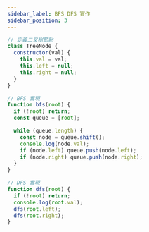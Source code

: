 ```yaml
---
sidebar_label: BFS DFS 實作
sidebar_position: 3
---
```


```jsx
// 定義二叉樹節點
class TreeNode {
  constructor(val) {
    this.val = val;
    this.left = null;
    this.right = null;
  }
}

// BFS 實現
function bfs(root) {
  if (!root) return;
  const queue = [root];

  while (queue.length) {
    const node = queue.shift();
    console.log(node.val);
    if (node.left) queue.push(node.left);
    if (node.right) queue.push(node.right);
  }
}

// DFS 實現
function dfs(root) {
  if (!root) return;
  console.log(root.val);
  dfs(root.left);
  dfs(root.right);
}

```